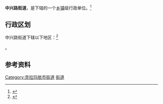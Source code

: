 {{中国乡级行政区|65/02/04/001/000}}

'''中兴路街道'''，是{{PRC admin/fullname|65/02/04/001/000|3}}下辖的一个[[乡镇|乡镇]]级行政单位。<ref>{{PRC admin/ref sgc|{{PRC admin/parent|65/02/04/001/000}}}}</ref>

== 行政区划 ==

中兴路街道下辖以下地区：<ref>{{PRC admin/ref sgc|65/02/04/001/000}}</ref>

{{PRC admin/children|65/02/04/001/000}}。

== 参考资料 ==

{{reflist}}

{{新疆维吾尔自治区克拉玛依市白碱滩区行政区划}}
{{新疆行政区划小作品}}

[[Category:克拉玛依市街道|Category:克拉玛依市街道]]
[[Category:白碱滩区行政区划|街道]]